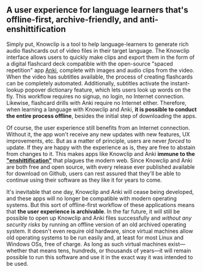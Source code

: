 
## A user experience for language learners that's **offline-first**, **archive-friendly**, and **anti-enshittification**

Simply put, Knowclip is a tool to help language-learners to generate rich audio flashcards out of video files in their target language. The Knowclip interface allows users to quickly make clips and export them in the form of a digital flashcard deck compatible with the open-source "spaced repetition" app [Anki](https://apps.ankiweb.net/), complete with images and audio clips from the video. When the video has subtitles available, the process of creating flashcards can be completely automated. Additionally, subtitles activate the instant-lookup popover dictionary feature, which lets users look up words on the fly. This workflow requires no signup, no login, no Internet connection. Likewise, flashcard drills with Anki require no Internet either. Therefore, when learning a language with Knowclip and Anki, **it is possible to conduct the entire process offline**, besides the initial step of downloading the apps.

<KnowclipUiCapture />

Of course, the user experience still benefits from an Internet connection. Without it, the app won't receive any new updates with new features, UX improvements, etc. But as a matter of principle, users are never _forced_ to update. If they are happy with the experience as is, they are free to abstain from changes to it. This makes apps like Knowclip and Anki **immune to the ["enshittification"](https://www.theguardian.com/science/2024/nov/26/enshittification-macquarie-dictionary-word-of-the-year-explained)** that plagues the modern web. Since Knowclip and Anki are both free and open source, with every release ever published available for download on Github, users can rest assured that they'll be able to continue using their software as they like it for years to come.

It's inevitable that one day, Knowclip and Anki will cease being developed, and these apps will no longer be compatible with modern operating systems. But this sort of offline-first workflow of these applications means that **the user experience is archivable**. In the far future, it will still be possible to open up Knowclip and Anki files successfully and _without any security risks_ by running an offline version of an old archived operating system. It doesn't even require old hardware, since virtual machines allow old operating systems to be run easily and, at least for most Linux and Windows OSs, free of charge. As long as such virtual machines exist&mdash;whether that means tens, hundreds, or thousands of years&mdash;it will remain possible to run this software and use it in the exact way it was intended to be used.
